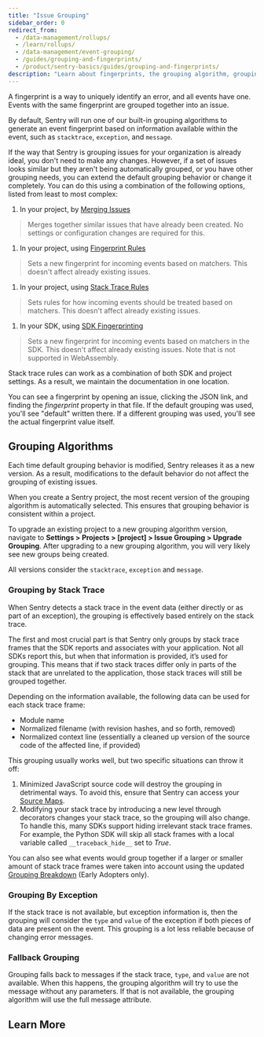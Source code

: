 ```yaml
---
title: "Issue Grouping"
sidebar_order: 0
redirect_from:
  - /data-management/rollups/
  - /learn/rollups/
  - /data-management/event-grouping/
  - /guides/grouping-and-fingerprints/
  - /product/sentry-basics/guides/grouping-and-fingerprints/
description: "Learn about fingerprints, the grouping algorithm, grouping by stack trace, grouping by exceptions, and fallback grouping. Learn more about how Sentry groups issues together as well as different approaches for updating how events group into issues"
---
```


A fingerprint is a way to uniquely identify an error, and all events have one. Events with the same fingerprint are grouped together into an issue.

By default, Sentry will run one of our built-in grouping algorithms to generate an event fingerprint based on information available within the event, such as `stacktrace`, `exception`, and `message`.

If the way that Sentry is grouping issues for your organization is already ideal, you don't need to make any changes. However, if a set of issues looks similar but they aren't being automatically grouped, or you have other grouping needs, you can extend the default grouping behavior or change it completely. You can do this using a combination of the following options, listed from least to most complex:

1. In your project, by [Merging Issues](/product/data-management-settings/event-grouping/merging-issues/)
> Merges together similar issues that have already been created. No settings or configuration changes are required for this.
1. In your project, using [Fingerprint Rules](./fingerprint-rules/)
> Sets a new fingerprint for incoming events based on matchers. This doesn't affect already existing issues.
1. In your project, using [Stack Trace Rules](./stack-trace-rules/)
> Sets rules for how incoming events should be treated based on matchers. This doesn't affect already existing issues.
1. In your SDK, using [SDK Fingerprinting](/platform-redirect/?next=/usage/sdk-fingerprinting/)
> Sets a new fingerprint for incoming events based on matchers in the SDK. This doesn't affect already existing issues. Note that is not supported in WebAssembly.

<Note>

Stack trace rules can work as a combination of both SDK and project settings. As a result, we maintain the documentation in one location.

</Note>

You can see a fingerprint by opening an issue, clicking the JSON link, and finding the _fingerprint_ property in that file. If the default grouping was used, you'll see "default" written there. If a different grouping was used, you'll see the actual fingerprint value itself.

## Grouping Algorithms

Each time default grouping behavior is modified, Sentry releases it as a new version. As a result, modifications to the default behavior do not affect the grouping of existing issues.

When you create a Sentry project, the most recent version of the grouping algorithm is automatically selected. This ensures that grouping behavior is consistent within a project.

To upgrade an existing project to a new grouping algorithm version, navigate to **Settings > Projects > [project] > Issue Grouping > Upgrade Grouping**. After upgrading to a new grouping algorithm, you will very likely see new groups being created.

All versions consider the `stacktrace`, `exception` and `message`.

### Grouping by Stack Trace

When Sentry detects a stack trace in the event data (either directly or as part of an exception), the grouping is effectively based entirely on the stack trace.

The first and most crucial part is that Sentry only groups by stack trace frames that the SDK reports and associates with your application. Not all SDKs report this, but when that information is provided, it’s used for grouping. This means that if two stack traces differ only in parts of the stack that are unrelated to the application, those stack traces will still be grouped together.

Depending on the information available, the following data can be used for each stack trace frame:

- Module name
- Normalized filename (with revision hashes, and so forth, removed)
- Normalized context line (essentially a cleaned up version of the source code of the affected line, if provided)

This grouping usually works well, but two specific situations can throw it off:

1. Minimized JavaScript source code will destroy the grouping in detrimental ways. To avoid this, ensure that Sentry can access your [Source Maps](/platforms/javascript/sourcemaps/).
2. Modifying your stack trace by introducing a new level through decorators changes your stack trace, so the grouping will also change. To handle this, many SDKs support hiding irrelevant stack trace frames. For example, the Python SDK will skip all stack frames with a local variable called `__traceback_hide__` set to _True_.

You can also see what events would group together if a larger or smaller amount of stack trace frames were taken into account using the updated [Grouping Breakdown](/product/data-management-settings/event-grouping/grouping-breakdown/) (Early Adopters only).

### Grouping By Exception

If the stack trace is not available, but exception information is, then the grouping will consider the `type` and `value` of the exception if both pieces of data are present on the event. This grouping is a lot less reliable because of changing error messages.

### Fallback Grouping

Grouping falls back to messages if the stack trace, `type`, and `value` are not available. When this happens, the grouping algorithm will try to use the message without any parameters. If that is not available, the grouping algorithm will use the full message attribute.

## Learn More

<PageGrid />
